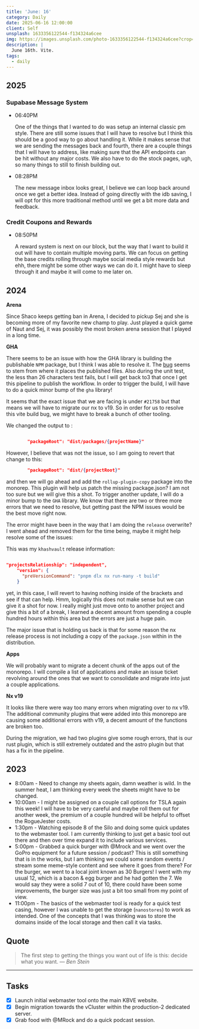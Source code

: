 ```yaml
---
title: 'June: 16'
category: Daily
date: 2025-06-16 12:00:00
client: Self
unsplash: 1633356122544-f134324a6cee
img: https://images.unsplash.com/photo-1633356122544-f134324a6cee?crop=entropy&cs=srgb&fm=jpg&ixid=MnwzNjM5Nzd8MHwxfHJhbmRvbXx8fHx8fHx8fDE2ODE3NDg2ODY&ixlib=rb-4.0.3&q=85
description: |
  June 16th. Vite.
tags:
  - daily
---
```



## 2025

### Supabase Message System

-   06:40PM
    
    One of the things that I wanted to do was setup an internal classic pm style.
    There are still some issues that I will have to resolve but I think this should be a good way to go about handling it.
    While it makes sense that we are sending the messages back and fourth, there are a couple things that I will have to address, like making sure that the API endpoints can be hit without any major costs.
    We also have to do the stock pages, ugh, so many things to still to finish building out.

-   08:28PM

    The new message inbox looks great, I believe we can loop back around once we get a better idea.
    Instead of going directly with the idb saving, I will opt for this more traditional method until we get a bit more data and feedback.
  

### Credit Coupons and Rewards

-   08:50PM

    A reward system is next on our block, but the way that I want to build it out will have to contain multiple moving parts.
    We can focus on getting the base credits rolling through maybe social media style rewards but ehh, there might be some other ways we can do it.
    I might have to sleep through it and maybe it will come to me later on.


## 2024

**Arena**

Since Shaco keeps getting ban in Arena, I decided to pickup Sej and she is becoming more of my favorite new champ to play.
Just played a quick game of Naut and Sej, it was possibly the most broken arena session that I played in a long time.

**GHA**

There seems to be an issue with how the GHA library is building the publishable `NPM` package, but I think I was able to resolve it.
The [bug](https://github.com/nrwl/nx/issues/21855) seems to stem from where it places the published files.
Also during the unit test, the less than 26 characters test fails, but I will get back to3 that once I get this pipeline to publish the workflow.
In order to trigger the build, I will have to do a quick minor bump of the `gha` library!

It seems that the exact issue that we are facing is under `#21758` but that means we will have to migrate our nx to v19.
So in order for us to resolve this vite build bug, we might have to break a bunch of other tooling.

We changed the output to :

```json

        "packageRoot": "dist/packages/{projectName}"
```

However, I believe that was not the issue, so I am going to revert that change to this:

```json
        "packageRoot": "dist/{projectRoot}"
```

and then we will go ahead and add the `rollup-plugin-copy` package into the monorep.
This plugin will help us patch the missing package.json? I am not too sure but we will give this a shot.
To trigger another update, I will do a minor bump to the `GHA` library.
We know that there are two or three more errors that we need to resolve, but getting past the NPM issues would be the best move right now.

The error might have been in the way that I am doing the `release` overwrite?
I went ahead and removed them for the time being, maybe it might help resolve some of the issues:

This was my `khashvault` release information:

```json

"projectsRelationship": "independent",
    "version": {
      "preVersionCommand": "pnpm dlx nx run-many -t build"
    }

```

yet, in this case, I will revert to having nothing inside of the brackets and see if that can help.
Hmm, logically this does not make sense but we can give it a shot for now.
I really might just move onto to another project and give this a bit of a break, I learned a decent amount from spending a couple hundred hours within this area but the errors are just a huge pain.

The major issue that is holding us back is that for some reason the nx release process is not including a copy of the `package.json` within in the distribution.

**Apps**

We will probably want to migrate a decent chunk of the apps out of the monorepo.
I will compile a list of applications and make an issue ticket revolving around the ones that we want to consolidate and migrate into just a couple applications.

**Nx v19**

It looks like there were way too many errors when migrating over to nx v19.
The additional community plugins that were added into this monorepo are causing some additional errors with v19, a decent amount of the functions are broken too.

During the migration, we had two plugins give some rough errors, that is our rust plugin, which is still extremely outdated and the astro plugin but that has a fix in the pipeline.

<Adsense />

## 2023

- 8:00am - Need to change my sheets again, damn weather is wild. In the summer heat, I am thinking every week the sheets might have to be changed.
- 10:00am - I might be assigned on a couple call options for TSLA again this week! I will have to be very careful and maybe roll them out for another week, the premium of a couple hundred will be helpful to offset the RogueJester costs.
- 1:30pm - Watching episode 8 of the Silo and doing some quick updates to the webmaster tool. I am currently thinking to just get a basic tool out there and then over time expand it to include various services.
- 5:00pm - Grabbed a quick burger with @Mrock and we went over the GoPro equipment for a future session / podcast? This is still something that is in the works, but I am thinking we could some random events / stream some meme-style content and see where it goes from there? For the burger, we went to a local joint known as 30 Burgers! I went with my usual 12, which is a bacon & egg burger and he had gotten the 7. We would say they were a solid 7 out of 10, there could have been some improvements, the burger size was just a bit too small from my point of view.
- 11:00pm - The basics of the webmaster tool is ready for a quick test casing, however I was unable to get the storage (`nanostores`) to work as intended. One of the concepts that I was thinking was to store the domains inside of the local storage and then call it via tasks.

## Quote

> The first step to getting the things you want out of life is this: decide what you want.
> — <cite>Ben Stein</cite>

---

## Tasks

- [x] Launch initial webmaster tool onto the main KBVE website.
- [x] Begin migration towards the vCluster within the production-2 dedicated server.
- [x] Grab food with @MRock and do a quick podcast session.
